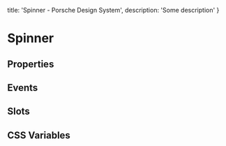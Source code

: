 
  title: 'Spinner - Porsche Design System',
  description: 'Some description'
}

# Spinner <ComponentStatus tagName="p-spinner"></ComponentStatus>

## Properties

<ComponentMetaProps tagName="p-spinner"></ComponentMetaProps>

## Events

<ComponentMetaEvents tagName="p-spinner"></ComponentMetaEvents>

## Slots

<ComponentMetaSlots tagName="p-spinner"></ComponentMetaSlots>

## CSS Variables

<ComponentMetaCssVariables tagName="p-spinner"></ComponentMetaCssVariables>